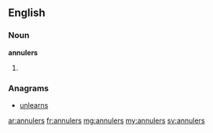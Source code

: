 ==English==

===Noun===
'''annulers'''

# {{plural of|annuler}}

===Anagrams===
* [[unlearns#English|unlearns]]

[[ar:annulers]]
[[fr:annulers]]
[[mg:annulers]]
[[my:annulers]]
[[sv:annulers]]